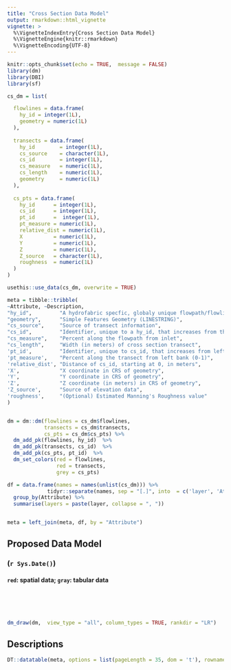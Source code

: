 ```yaml
---
title: "Cross Section Data Model"
output: rmarkdown::html_vignette
vignette: >
  %\VignetteIndexEntry{Cross Section Data Model}
  %\VignetteEngine{knitr::rmarkdown}
  %\VignetteEncoding{UTF-8}
---
```


```r
knitr::opts_chunk$set(echo = TRUE,  message = FALSE)
library(dm)
library(DBI)
library(sf)
```

```r
cs_dm = list(

  flowlines = data.frame(
    hy_id = integer(1L),
    geometry = numeric(1L)
  ),
  
  transects = data.frame(
    hy_id        = integer(1L),
    cs_source    = character(1L),
    cs_id        = integer(1L),
    cs_measure   = numeric(1L),
    cs_length    = numeric(1L),
    geometry     = numeric(1L)
  ),
  
  cs_pts = data.frame(
    hy_id      = integer(1L),
    cs_id      = integer(1L),
    pt_id      =  integer(1L),
    pt_measure = numeric(1L), 
    relative_dist = numeric(1L),
    X          = numeric(1L),
    Y          = numeric(1L),
    Z          = numeric(1L), 
    Z_source   = character(1L),
    roughness  = numeric(1L)
  )
)

usethis::use_data(cs_dm, overwrite = TRUE)

meta = tibble::tribble(
~Attribute, ~Description,
"hy_id",         "A hydrofabric specfic, globaly unique flowpath/flowline identifier",
"geometry",      "Simple Features Geometry (LINESTRING)",
"cs_source",     "Source of transect information",
"cs_id",         "Identifier, unique to a hy_id, that increases from the inlet to the outlet",
"cs_measure",    "Percent along the flowpath from inlet",
"cs_length",     "Width (in meters) of cross section transect",
'pt_id',         "Identifier, unique to cs_id, that increases from left band to right bank",
'pt_measure',    "Percent along the transect from left bank (0-1)",
'relative_dist', "Distance of cs_id, starting at 0, in meters",
'X',             "X coordinate in CRS of geometry",
'Y',             "Y coordinate in CRS of geometry",
'Z',             "Z coordinate (in meters) in CRS of geometry",
'Z_source',      "Source of elevation data",
'roughness',     "(Optional) Estimated Manning's Roughness value"
)


dm = dm::dm(flowlines = cs_dm$flowlines,
            transects = cs_dm$transects,
            cs_pts = cs_dm$cs_pts) %>% 
  dm_add_pk(flowlines, hy_id)  %>% 
  dm_add_pk(transects, cs_id)  %>% 
  dm_add_pk(cs_pts, pt_id)  %>% 
  dm_set_colors(red = flowlines, 
                red = transects,
                grey = cs_pts)

df = data.frame(names = names(unlist(cs_dm))) %>% 
             tidyr::separate(names, sep = "[.]", into  = c('layer', 'Attribute')) %>% 
  group_by(Attribute) %>% 
  summarise(layers = paste(layer, collapse = ", "))


meta = left_join(meta, df, by = "Attribute")

```

## Proposed Data Model 
### (`r Sys.Date()`)
#### `red`: spatial data; `gray`: tabular data

<br><br><br>

```r
dm_draw(dm,  view_type = "all", column_types = TRUE, rankdir = "LR")
```

## Descriptions 

```r
DT::datatable(meta, options = list(pageLength = 35, dom = 't'), rownames = FALSE)
```